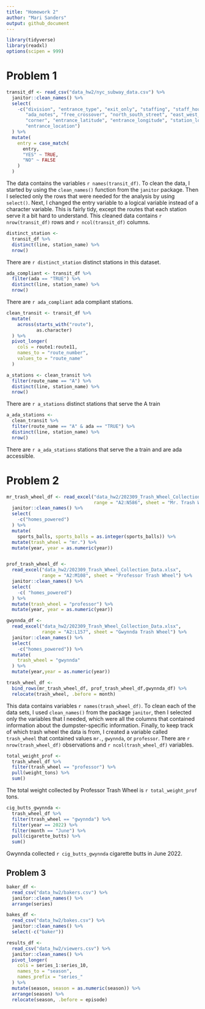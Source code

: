 ```yaml
---
title: "Homework 2"
author: "Mari Sanders"
output: github_document
---
```

```r
library(tidyverse)
library(readxl)
options(scipen = 999)
```

# Problem 1 

```r
transit_df <- read_csv("data_hw2/nyc_subway_data.csv") %>% 
  janitor::clean_names() %>% 
  select(
    -c("division", "entrance_type", "exit_only", "staffing", "staff_hours",
       "ada_notes", "free_crossover", "north_south_street", "east_west_street", 
       "corner", "entrance_latitude", "entrance_longitude", "station_location", 
       "entrance_location")
  ) %>% 
  mutate(
    entry = case_match(
      entry, 
      "YES" ~ TRUE, 
      "NO" ~ FALSE
    )
  ) 
```

The data contains the variables `r names(transit_df)`. To clean the data, I started by using the `clean_names()` function from the `janitor` package. Then I selected only the rows that were needed for the analysis by using `select()`. Next, I changed the entry variable to a logical variable instead of a character variable. This is fairly tidy, except the routes that each station serve it a bit hard to understand. This cleaned data contains `r nrow(transit_df)` rows and `r ncol(transit_df)` columns. 

```r
distinct_station <- 
  transit_df %>%
  distinct(line, station_name) %>%
  nrow()
```

There are `r distinct_station` distinct stations in this dataset. 

```r
ada_compliant <- transit_df %>% 
  filter(ada == "TRUE") %>% 
  distinct(line, station_name) %>% 
  nrow()
```

There are `r ada_compliant` ada compliant stations. 

```r
clean_transit <- transit_df %>% 
  mutate(
    across(starts_with("route"), 
           as.character)
  ) %>% 
  pivot_longer(
    cols = route1:route11,
    names_to = "route_number",
    values_to = "route_name"
  ) 
```

```r
a_stations <- clean_transit %>% 
  filter(route_name == "A") %>%  
  distinct(line, station_name) %>%  
  nrow()
```

There are `r a_stations` distinct stations that serve the A train

```r
a_ada_stations <- 
  clean_transit %>% 
  filter(route_name == "A" & ada == "TRUE") %>%  
  distinct(line, station_name) %>%  
  nrow()
```

There are `r a_ada_stations` stations that serve the a train and are ada accessible. 

# Problem 2 

```r
mr_trash_wheel_df <- read_excel("data_hw2/202309_Trash_Wheel_Collection_Data.xlsx", 
                                range = "A2:N586", sheet = "Mr. Trash Wheel") %>% 
  janitor::clean_names() %>% 
  select(
    -c("homes_powered")
  ) %>% 
  mutate(
    sports_balls, sports_balls = as.integer(sports_balls)) %>% 
  mutate(trash_wheel = "mr.") %>% 
  mutate(year, year = as.numeric(year))


prof_trash_wheel_df <- 
  read_excel("data_hw2/202309_Trash_Wheel_Collection_Data.xlsx", 
             range = "A2:M108", sheet = "Professor Trash Wheel") %>% 
  janitor::clean_names() %>% 
  select(
    -c( "homes_powered")
  ) %>% 
  mutate(trash_wheel = "professor") %>% 
  mutate(year, year = as.numeric(year))

gwynnda_df <- 
  read_excel("data_hw2/202309_Trash_Wheel_Collection_Data.xlsx", 
             range = "A2:L157", sheet = "Gwynnda Trash Wheel") %>% 
  janitor::clean_names() %>% 
  select(
    -c("homes_powered")) %>% 
  mutate(
    trash_wheel = "gwynnda"
  ) %>% 
  mutate(year,year = as.numeric(year))

trash_wheel_df <- 
  bind_rows(mr_trash_wheel_df, prof_trash_wheel_df,gwynnda_df) %>% 
  relocate(trash_wheel, .before = month)
```

This data contains variables `r names(trash_wheel_df)`. To clean each of the data sets, I used `clean_names()` from the package `janitor`, then I selected only the variables that I needed, which were all the columns that contained information about the dumpster-specific information. Finally, to keep track of which trash wheel the data is from, I created a variable called `trash_wheel` that contained values `mr.`, `gwynnda`, or `professor`. There are `r nrow(trash_wheel_df)` observations and `r ncol(trash_wheel_df)` variables. 

```r
total_weight_prof <- 
  trash_wheel_df %>% 
  filter(trash_wheel == "professor") %>% 
  pull(weight_tons) %>% 
  sum()
```

The total weight collected by Professor Trash Wheel is `r total_weight_prof` tons. 

```r
cig_butts_gwynnda <- 
  trash_wheel_df %>% 
  filter(trash_wheel == "gwynnda") %>% 
  filter(year == 2022) %>% 
  filter(month == "June") %>% 
  pull(cigarette_butts) %>% 
  sum()
```

Gwynnda collected `r cig_butts_gwynnda` cigarette butts in June 2022. 

## Problem 3 

```r
baker_df <- 
  read_csv("data_hw2/bakers.csv") %>% 
  janitor::clean_names() %>% 
  arrange(series)

bakes_df <- 
  read_csv("data_hw2/bakes.csv") %>%
  janitor::clean_names() %>% 
  select(-c("baker"))

results_df <- 
  read_csv("data_hw2/viewers.csv") %>% 
  janitor::clean_names() %>% 
  pivot_longer(
    cols = series_1:series_10,
    names_to = "season", 
    names_prefix = "series_"
  ) %>% 
  mutate(season, season = as.numeric(season)) %>% 
  arrange(season) %>% 
  relocate(season, .before = episode)

```


